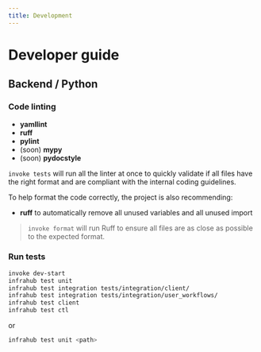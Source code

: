 ```yaml
---
title: Development
---
```


# Developer guide

## Backend / Python

### Code linting

- **yamllint**
- **ruff**
- **pylint**
- (soon) **mypy**
- (soon) **pydocstyle**

`invoke tests` will run all the linter at once to quickly validate if all files have the right format and are compliant with the internal coding guidelines.

To help format the code correctly, the project is also recommending:

- **ruff** to automatically remove all unused variables and all unused import

> `invoke format` will run Ruff to ensure all files are as close as possible to the expected format.

### Run tests

```bash
invoke dev-start
infrahub test unit
infrahub test integration tests/integration/client/
infrahub test integration tests/integration/user_workflows/
infrahub test client
infrahub test ctl
```

or

```bash
infrahub test unit <path>
```
